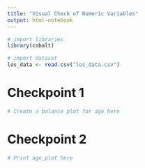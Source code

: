 ```yaml
---
title: "Visual Check of Numeric Variables"
output: html-notebook
---
```


```r
# import libraries
library(cobalt)

# import dataset
los_data <- read.csv("los_data.csv")
```

# Checkpoint 1
```r
# Create a balance plot for age here

```

# Checkpoint 2
```r
# Print age_plot here

```
